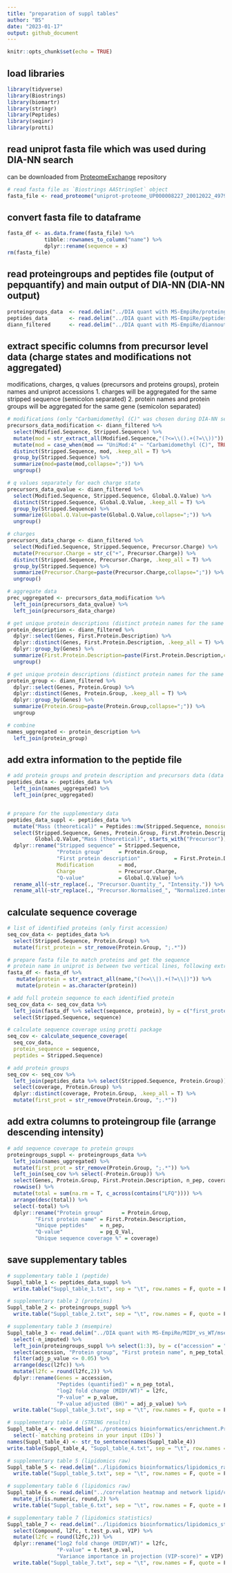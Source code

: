 ```yaml
---
title: "preparation of suppl tables"
author: "BS"
date: "2023-01-17"
output: github_document
---
```


```r
knitr::opts_chunk$set(echo = TRUE)
```


## load libraries
```r
library(tidyverse)
library(Biostrings)
library(biomartr)
library(stringr)
library(Peptides)
library(seqinr)
library(protti)
```


## read uniprot fasta file which was used during DIA-NN search
can be downloaded from [ProteomeExchange](http://www.proteomexchange.org/) repository
```r
# read fasta file as `Biostrings AAStringSet` object
fasta_file <- read_proteome("uniprot-proteome_UP000008227_20012022_49792_1438.fasta", obj.type = "Biostrings")
```



## convert fasta file to dataframe
```r
fasta_df <- as.data.frame(fasta_file) %>% 
            tibble::rownames_to_column("name") %>% 
            dplyr::rename(sequence = x)
rm(fasta_file)
```


## read proteingroups and peptides file (output of pepquantify) and main output of DIA-NN (DIA-NN output)
```r
proteingroups_data  <- read.delim("../DIA quant with MS-EmpiRe/proteingroups.txt")
peptides_data       <- read.delim("../DIA quant with MS-EmpiRe/peptides.txt")
diann_filtered      <- read.delim("../DIA quant with MS-EmpiRe/diannoutput_filtered.tsv") # contaminants were removed
```


## extract specific columns from precursor level data (charge states and modifications not aggregated)
modifications, charges, q values (precursors and proteins groups), protein names and uniprot accessions
1. charges will be aggregated for the same stripped sequence (semicolon separated)
2. protein names and protein groups will be aggregated for the same gene (semicolon separated)
```r
# modifications (only "Carbamidomethyl (C)" was chosen during DIA-NN search as a fixed modification)
precursors_data_modification <- diann_filtered %>% 
  select(Modified.Sequence, Stripped.Sequence) %>% 
  mutate(mod = str_extract_all(Modified.Sequence,"(?<=\\().+(?=\\))")) %>% 
  mutate(mod = case_when(mod == "UniMod:4" ~ "Carbamidomethyl (C)", TRUE ~ "")) %>%  
  distinct(Stripped.Sequence, mod, .keep_all = T) %>% 
  group_by(Stripped.Sequence) %>% 
  summarize(mod=paste(mod,collapse=";")) %>% 
  ungroup()

# q values separately for each charge state
precursors_data_qvalue <- diann_filtered %>% 
  select(Modified.Sequence, Stripped.Sequence, Global.Q.Value) %>% 
  distinct(Stripped.Sequence, Global.Q.Value, .keep_all = T) %>% 
  group_by(Stripped.Sequence) %>% 
  summarize(Global.Q.Value=paste(Global.Q.Value,collapse=";")) %>% 
  ungroup()

# charges
precursors_data_charge <- diann_filtered %>% 
  select(Modified.Sequence, Stripped.Sequence, Precursor.Charge) %>% 
  mutate(Precursor.Charge = str_c("+", Precursor.Charge)) %>% 
  distinct(Stripped.Sequence, Precursor.Charge, .keep_all = T) %>% 
  group_by(Stripped.Sequence) %>% 
  summarize(Precursor.Charge=paste(Precursor.Charge,collapse=";")) %>% 
  ungroup() 

# aggregate data
prec_uggregated <- precursors_data_modification %>% 
  left_join(precursors_data_qvalue) %>% 
  left_join(precursors_data_charge)

# get unique protein descriptions (distinct protein names for the same genes will be aggregated in one row separated by semicolon)
protein_description <- diann_filtered %>% 
  dplyr::select(Genes, First.Protein.Description) %>% 
  dplyr::distinct(Genes, First.Protein.Description, .keep_all = T) %>% 
  dplyr::group_by(Genes) %>% 
  summarize(First.Protein.Description=paste(First.Protein.Description,collapse=";")) %>% 
  ungroup()

# get unique protein descriptions (distinct protein names for the same genes will be aggregated in one row separated by semicolon)
protein_group <- diann_filtered %>% 
  dplyr::select(Genes, Protein.Group) %>% 
  dplyr::distinct(Genes, Protein.Group, .keep_all = T) %>% 
  dplyr::group_by(Genes) %>% 
  summarize(Protein.Group=paste(Protein.Group,collapse=";")) %>% 
  ungroup

# combine
names_uggregated <- protein_description %>% 
  left_join(protein_group)
```


## add extra information to the peptide file
```r
# add protein groups and protein description and precursors data (data from previous chunk)
peptides_data <- peptides_data %>% 
  left_join(names_uggregated) %>% 
  left_join(prec_uggregated)


# prepare for the supplementary data
peptides_data_suppl <- peptides_data %>% 
  mutate("Mass (theoretical)" = Peptides::mw(Stripped.Sequence, monoisotopic = T)) %>% 
  select(Stripped.Sequence, Genes, Protein.Group, First.Protein.Description, mod, Precursor.Charge, 
         Global.Q.Value,"Mass (theoretical)", starts_with("Precursor")) %>% 
  dplyr::rename("Stripped sequence" = Stripped.Sequence,
                "Protein group"     = Protein.Group,
                "First protein description"           = First.Protein.Description,
                Modification        = mod,
                Charge              = Precursor.Charge,
                "Q-value"           = Global.Q.Value) %>% 
  rename_all(~str_replace(., "Precursor.Quantity_", "Intensity.")) %>% 
  rename_all(~str_replace(., "Precursor.Normalised_", "Normalized.intensity."))
```


## calculate sequence coverage
```r
# list of identified proteins (only first accession)
seq_cov_data <- peptides_data %>%
  select(Stripped.Sequence, Protein.Group) %>% 
  mutate(first_protein = str_remove(Protein.Group, ";.*")) 

# prepare fasta file to match proteins and get the sequence 
# protein name in uniprot is between two vertical lines, following extracts proteins in a new column from each entry
fasta_df <- fasta_df %>%
   mutate(protein = str_extract_all(name,"(?<=\\|).+(?=\\|)")) %>% 
   mutate(protein = as.character(protein))

# add full protein sequence to each identified protein 
seq_cov_data <- seq_cov_data %>% 
  left_join(fasta_df %>% select(sequence, protein), by = c("first_protein" = "protein")) %>% 
  select(Stripped.Sequence, sequence)

# calculate sequence coverage using protti package
seq_cov <- calculate_sequence_coverage(
  seq_cov_data,
  protein_sequence = sequence,
  peptides = Stripped.Sequence)

# add protein groups
seq_cov <- seq_cov %>% 
  left_join(peptides_data %>% select(Stripped.Sequence, Protein.Group)) %>% 
  select(coverage, Protein.Group) %>% 
  dplyr::distinct(coverage, Protein.Group, .keep_all = T) %>% 
  mutate(first_prot = str_remove(Protein.Group, ";.*")) 
```


## add extra columns to proteingroup file (arrange descending intensity)
```r
# add sequence coverage to protein groups
proteingroups_suppl <- proteingroups_data %>% 
  left_join(names_uggregated) %>% 
  mutate(first_prot = str_remove(Protein.Group, ";.*")) %>% 
  left_join(seq_cov %>% select(-Protein.Group)) %>% 
  select(Genes, Protein.Group, First.Protein.Description, n_pep, coverage, pg_Q_Val, contains("MIDY"), contains("WT")) %>% 
  rowwise() %>% 
  mutate(total = sum(na.rm = T, c_across(contains("LFQ")))) %>% 
  arrange(desc(total)) %>% 
  select(-total) %>% 
  dplyr::rename("Protein group"      = Protein.Group,
         "First protein name" = First.Protein.Description,
         "Unique peptides"    = n_pep,
         "Q-value"            = pg_Q_Val,
         "Unique sequence coverage %" = coverage)
```



## save supplementary tables
```r
# supplementary table 1 (peptide)
Suppl_table_1 <- peptides_data_suppl %>% 
  write.table("Suppl_table_1.txt", sep = "\t", row.names = F, quote = F)

# supplementary table 2 (proteins)
Suppl_table_2 <- proteingroups_suppl %>% 
  write.table("Suppl_table_2.txt", sep = "\t", row.names = F, quote = F)

# supplementary table 3 (msempire)
Suppl_table_3 <- read.delim("../DIA quant with MS-EmpiRe/MIDY_vs_WT/msempire_results_tidy.txt") %>% 
  select(-n_imputed) %>% 
  left_join(proteingroups_suppl %>% select(1:3), by = c("accession" = "Genes")) %>%
  select(accession, "Protein group", "First protein name", n_pep_total, l2fc, p_value, adj_p_value) %>% 
  filter(adj_p_value <= 0.05) %>% 
  arrange(desc(l2fc)) %>% 
  mutate(l2fc = round(l2fc,2)) %>% 
  dplyr::rename(Genes = accession,
                "Peptides (quantified)" = n_pep_total,
                "log2 fold change (MIDY/WT)" = l2fc,
                "P-value" = p_value,
                "P-value adjusted (BH)" = adj_p_value) %>% 
  write.table("Suppl_table_3.txt", sep = "\t", row.names = F, quote = F)

# supplementary table 4 (STRING results)
Suppl_table_4 <- read.delim("../proteomics bioinformatics/enrichment.Process_raw.tsv", check.names = F) %>% 
  select(-`matching proteins in your input (IDs)`) 
names(Suppl_table_4) <- str_to_sentence(names(Suppl_table_4))  
write.table(Suppl_table_4, "Suppl_table_4.txt", sep = "\t", row.names = F, quote = F)

# supplementary table 5 (lipidomics raw)
Suppl_table_5 <- read.delim("../lipidomics bioinformatics/lipidomics_raw.txt") %>% 
  write.table("Suppl_table_5.txt", sep = "\t", row.names = F, quote = F)

# supplementary table 6 (lipidomics raw)
Suppl_table_6 <- read.delim("../correlation heatmap and network lipid/correlations.txt", check.names = F) %>% 
  mutate_if(is.numeric, round,2) %>% 
  write.table("Suppl_table_6.txt", sep = "\t", row.names = F, quote = F)

# supplementary table 7 (lipidomics statistics)
Suppl_table_7 <- read.delim("../lipidomics bioinformatics/lipidomics_stat.txt") %>% 
  select(Compound, l2fc, t.test_p.val, VIP) %>% 
  mutate(l2fc = round(l2fc,2)) %>% 
  dplyr::rename("log2 fold change (MIDY/WT)" = l2fc,
                "P-value" = t.test_p.val,
                "Variance importance in projection (VIP-score)" = VIP) %>% 
  write.table("Suppl_table_7.txt", sep = "\t", row.names = F, quote = F)
```
